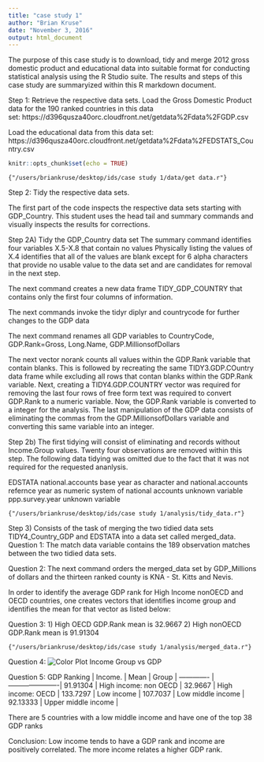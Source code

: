 ```yaml
---
title: "case study 1"
author: "Brian Kruse"
date: "November 3, 2016"
output: html_document
---
```

The purpose of this case study is to download, tidy and merge 2012 gross domestic product and educational data into suitable format for conducting statistical analysis using the R Studio suite.  The results and steps of this case study are summaryized within this R markdown document.

Step 1: Retrieve the respective data sets.
  Load the Gross Domestic Product data for the 190 ranked countries in this data   
  set:
  https://d396qusza40orc.cloudfront.net/getdata%2Fdata%2FGDP.csv

  Load the educational data from this data set:
  https://d396qusza40orc.cloudfront.net/getdata%2Fdata%2FEDSTATS_Country.csv

```r
knitr::opts_chunk$set(echo = TRUE)
```
```{"/users/briankruse/desktop/ids/case study 1/data/get data.r"}
```

Step 2: Tidy the respective data sets.

The first part of the code inspects the respective data sets starting with 
GDP_Country.  This student uses the head tail and summary commands and visually inspects the results for corrections.

Step 2A) Tidy the GDP_Country data set
The summary command identifies four variables X.5-X.8 that contain no values 
Physically listing the values of X.4 identifies that all of the values are blank except for 6 alpha characters that provide no usable value to the data set and are candidates for removal in the next step.

The next command creates a new data frame TIDY_GDP_COUNTRY that contains
only the first four columns of information.


The next commands invoke the tidyr diplyr and countrycode for further changes to the GDP data

The next command renames all GDP variables to 
CountryCode, GDP.Rank=Gross, Long.Name, GDP.MillionsofDollars

The next vector norank counts all values within the GDP.Rank variable that contain
blanks.  This is followed by recreating the same TIDY3.GDP.COuntry data frame while excluding all rows that contan blanks within the GDP.Rank variable. Next, creating a TIDY4.GDP.COUNTRY vector was required for removing the last four rows of free form text was required to convert GDP.Rank to a numeric variable.  Now, the GDP.Rank variable is converted to a integer for the analysis.  The last manipulation of the GDP data consists of eliminating the commas from the GDP.MillionsofDollars variable and converting this same variable into an integer.

Step 2b) The first tidying will consist of eliminating and records without Income.Group values.  Twenty four observations are removed within this step.
The following data tidying was omitted due to the fact that it was not required for the requested ananlysis.

EDSTATA national.accounts base year as character and
national.accounts refernce year as numeric
system of national accounts unknown variable
ppp.survey.year unknown variable

```{"/users/briankruse/desktop/ids/case study 1/analysis/tidy_data.r"}
```

Step 3) Consists of the task of merging the two tidied data sets TIDY4_Country_GDP and EDSTATA into a data set called merged_data.  
Question 1:
The match data variable contains the 189 observation matches between the two tidied data sets.

Question 2:
The next command orders the merged_data set by GDP_Millions of dollars and the thirteen ranked county is KNA - St. Kitts and Nevis.  

In order to identify the average GDP rank for High Income nonOECD and OECD countries, one creates vectors that identifies income group and identifies the mean for that vector as listed below:

Question 3:
1) High OECD GDP.Rank mean is 32.9667
2) High nonOECD GDP.Rank mean is 91.91304


```{"/users/briankruse/desktop/ids/case study 1/analysis/merged_data.r"}
```


Question 4:
![Color Plot Income Group vs GDP](/users/briankruse/desktop/ids/case study 1/analysis/rplot.png)

Question 5:
GDP Ranking   | Income.               |
Mean          | Group                 |
------------- | ----------------------|
91.91304      | High income: non OECD |
32.9667       | High income: OECD     |
133.7297      | Low income            |
107.7037      | Low middle income     |
92.13333      | Upper middle income   |

There are 5 countries with a low middle income and have one of the top 38 GDP ranks

Conclusion: Low income tends to have a GDP rank and income are positively correlated.
The more income relates a higher GDP rank.